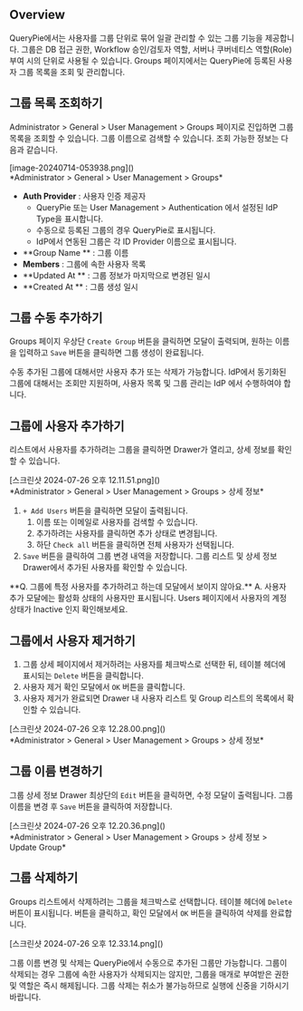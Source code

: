 
## Overview
QueryPie에서는 사용자를 그룹 단위로 묶어 일괄 관리할 수 있는 그룹 기능을 제공합니다. 그룹은 DB 접근 권한, Workflow 승인/검토자 역할, 서버나 쿠버네티스 역할(Role) 부여 시의 단위로 사용될 수 있습니다. Groups 페이지에서는 QueryPie에 등록된 사용자 그룹 목록을 조회 및 관리합니다.



## 그룹 목록 조회하기
Administrator &gt; General &gt; User Management &gt; Groups 페이지로 진입하면 그룹 목록을 조회할 수 있습니다. 그룹 이름으로 검색할 수 있습니다. 조회 가능한 정보는 다음과 같습니다.

<p align="center">
<div>[image-20240714-053938.png]()</div>
*Administrator &gt; General &gt; User Management &gt; Groups*
</p>

* **Auth Provider**  : 사용자 인증 제공자
    * QueryPie 또는 User Management &gt; Authentication 에서 설정된 IdP Type을 표시합니다.
    * 수동으로 등록된 그룹의 경우 QueryPie로 표시됩니다.
    * IdP에서 연동된 그룹은 각 ID Provider 이름으로 표시됩니다.
* **Group Name ** : 그룹 이름
* **Members**  : 그룹에 속한 사용자 목록
* **Updated At ** : 그룹 정보가 마지막으로 변경된 일시
* **Created At ** : 그룹 생성 일시



## 그룹 수동 추가하기
Groups 페이지 우상단 `Create Group` 버튼을 클릭하면 모달이 출력되며, 원하는 이름을 입력하고 `Save` 버튼을 클릭하면 그룹 생성이 완료됩니다.

<Callout type="important">
수동 추가된 그룹에 대해서만 사용자 추가 또는 삭제가 가능합니다.  IdP에서 동기화된 그룹에 대해서는 조회만 지원하며, 사용자 목록 및 그룹 관리는 IdP 에서 수행하여야 합니다. 
</Callout>



## 그룹에 사용자 추가하기
리스트에서 사용자를 추가하려는 그룹을 클릭하면 Drawer가 열리고, 상세 정보를 확인할 수 있습니다.

<p align="center">
<div>[스크린샷 2024-07-26 오후 12.11.51.png]()</div>
*Administrator &gt; General &gt; User Management &gt; Groups &gt; 상세 정보*
</p>

1. `+ Add Users` 버튼을 클릭하면 모달이 출력됩니다.
    1. 이름 또는 이메일로 사용자를 검색할 수 있습니다.
    2. 추가하려는 사용자를 클릭하면 추가 상태로 변경됩니다.
    3. 하단 `Check all` 버튼을 클릭하면 전체 사용자가 선택됩니다.
2. `Save` 버튼을 클릭하여 그룹 변경 내역을 저장합니다. 그룹 리스트 및 상세 정보 Drawer에서 추가된 사용자를 확인할 수 있습니다.

<Callout type="info">
**Q. 그룹에 특정 사용자를 추가하려고 하는데 모달에서 보이지 않아요.** 
A. 사용자 추가 모달에는 활성화 상태의 사용자만 표시됩니다. Users 페이지에서 사용자의 계정 상태가 Inactive 인지 확인해보세요. 
</Callout>



## 그룹에서 사용자 제거하기
1. 그룹 상세 페이지에서 제거하려는 사용자를 체크박스로 선택한 뒤, 테이블 헤더에 표시되는 `Delete` 버튼을 클릭합니다.
2. 사용자 제거 확인 모달에서 `OK` 버튼을 클릭합니다.
3. 사용자 제거가 완료되면 Drawer 내 사용자 리스트 및 Group 리스트의 목록에서 확인할 수 있습니다.

<p align="center">
<div>[스크린샷 2024-07-26 오후 12.28.00.png]()</div>
*Administrator &gt; General &gt; User Management &gt; Groups &gt; 상세 정보*
</p>



## 그룹 이름 변경하기
그룹 상세 정보 Drawer 최상단의 `Edit` 버튼을 클릭하면, 수정 모달이 출력됩니다. 그룹 이름을 변경 후 `Save` 버튼을 클릭하여 저장합니다.

<p align="center">
<div>[스크린샷 2024-07-26 오후 12.20.36.png]()</div>
*Administrator &gt; General &gt; User Management &gt; Groups &gt; 상세 정보 &gt; Update Group*
</p>



## 그룹 삭제하기
Groups 리스트에서 삭제하려는 그룹을 체크박스로 선택합니다. 테이블 헤더에 `Delete` 버튼이 표시됩니다. 버튼을 클릭하고, 확인 모달에서 `OK` 버튼을 클릭하여 삭제를 완료합니다.

<p align="center">
<div>[스크린샷 2024-07-26 오후 12.33.14.png]()</div>
</p>

<Callout type="info">
그룹 이름 변경 및 삭제는 QueryPie에서 수동으로 추가된 그룹만 가능합니다. 
</Callout>

<Callout type="important">
그룹이 삭제되는 경우 그룹에 속한 사용자가 삭제되지는 않지만, 그룹을 매개로 부여받은 권한 및 역할은 즉시 해제됩니다. 그룹 삭제는 취소가 불가능하므로 실행에 신중을 기하시기 바랍니다. 
</Callout>
